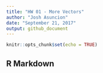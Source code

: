 ```yaml
---
title: "HW 01 - More Vectors"
author: "Josh Asuncion"
date: "September 21, 2017"
output: github_document
---
```


```r
knitr::opts_chunk$set(echo = TRUE)
```

## R Markdown